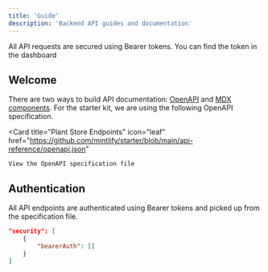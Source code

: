 ```yaml
---
title: 'Guide'
description: 'Backend API guides and documentation'
---
```


<Note>
	All API requests are secured using Bearer tokens. You can find the token in the dashboard
</Note>

## Welcome

There are two ways to build API documentation: [OpenAPI](https://mintlify.com/docs/api-playground/openapi/setup) and [MDX components](https://mintlify.com/docs/api-playground/mdx/configuration). For the starter kit, we are using the following OpenAPI specification.

<Card
	title="Plant Store Endpoints"
	icon="leaf"
	href="https://github.com/mintlify/starter/blob/main/api-reference/openapi.json"
>
	View the OpenAPI specification file
</Card>

## Authentication

All API endpoints are authenticated using Bearer tokens and picked up from the specification file.

```json
"security": [
	{
		"bearerAuth": []
	}
]
```

